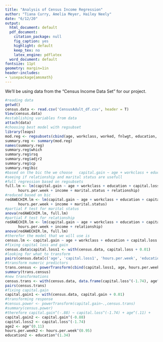 ```yaml
---
title: "Analysis of Census Income Regression"
author: "Tiana Curry, Amelia Meyer, Hailey Neely"
date: "6/12/20"
output:
  html_document: default
  pdf_document:
    citation_package: null
    fig_caption: yes
    highlight: default
    keep_tex: no
    latex_engine: pdflatex
  word_document: default
fontsize: 11pt
geometry: margin=1in
header-includes:
- \usepackage{amsmath}
---
```


\vspace{0.25in}

We'll be using data from the "Census Income Data Set" for our project.
```r
#reading data 
getwd()
census.data <- read.csv('CensusAdult_df.csv', header = T)
View(census.data)
#establishing variables from data
attach(data)
#choosing best model with regsubset
library(leaps)
mod.reg <- regsubsets(cbind(age, workclass, worked, fnlwgt, education, marital.status, occupation, relationship, race, sex, capital.loss, hours.per.week, native.country, income), capital.gain, data = census.data)
summary.reg <- summary(mod.reg)
names(summary.reg)
summary.reg$which
summary.reg$rsq
summary.reg$adjr2
summary.reg$cp
summary.reg$bic
#based on the bic the we choose   capital.gain ~ age + workclass + education +        capital.loss + hours.per.week + income
#seeing if relationship and marital status are usefull
#full regression based on regsubsets
full.lm <- lm(capital.gain ~ age + workclass + education + capital.loss + 
      hours.per.week + income + marital.status + relationship)
#reduced based on bic
redAWECHIM.lm <- lm(capital.gain ~ age + workclass + education + capital.loss + 
      hours.per.week + income + marital.status)
#partial F test for marital status
anova(redAWECHIM.lm, full.lm)
#partial F test for relationship 
redAWECHIR.lm <- lm(capital.gain ~ age + workclass + education + capital.loss + 
      hours.per.week + income + relationship)
anova(redAWECHIR.lm, full.lm)
#therefor the model that we will use is
census.lm <- capital.gain ~ age + workclass + education + capital.loss +   hours.per.week + income
#fixing capital loss and gain
census.data$capital.loss1 <- with(census.data, capital.loss + 0.01)
#looking for what to transform
pairs(census.data[c('age', 'capital.loss1', 'hours.per.week', 'education')])
#transform numeric predictors
trans.census <- powerTransform(cbind(capital.loss1, age, hours.per.week, education) ~ 1, census.data)
summary(trans.census)
#new transformations
census.trans <- with(census.data, data.frame(capital.loss^(-1.74), age^(.11), hours.per.week^(.95), education^(1.34)))
pairs(census.trans)
#fixing capital.gain
capital.gain1 <- with(census.data, capital.gain + 0.01)
#transforming response
#census.power <- powerTransform(capital.gain~.,census.trans)
#summary(census.power)
#therefore capital.gain^(-.88) ~ capital.loss^(-1.74) + age^(.11) +      hours.per.week^(.95) + education^(1.34) + workclass + income
capital.gain2 <- capital.gain^(-0.88) 
capital.loss2 <- capital.loss^(-1.74) 
age2 <- age^(0.11) 
hours.per.week2 <- hours.per.week^(0.95)
education2 <- education^(1.34)
```








